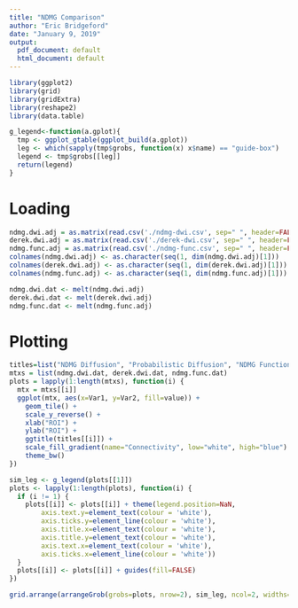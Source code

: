 ```yaml
---
title: "NDMG Comparison"
author: "Eric Bridgeford"
date: "January 9, 2019"
output:
  pdf_document: default
  html_document: default
---
```


```r
library(ggplot2)
library(grid)
library(gridExtra)
library(reshape2)
library(data.table)
```

```r
g_legend<-function(a.gplot){
  tmp <- ggplot_gtable(ggplot_build(a.gplot))
  leg <- which(sapply(tmp$grobs, function(x) x$name) == "guide-box")
  legend <- tmp$grobs[[leg]]
  return(legend)
}
```

# Loading

```r
ndmg.dwi.adj = as.matrix(read.csv('./ndmg-dwi.csv', sep=" ", header=FALSE))
derek.dwi.adj = as.matrix(read.csv('./derek-dwi.csv', sep=" ", header=FALSE))
ndmg.func.adj = as.matrix(read.csv('./ndmg-func.csv', sep=" ", header=FALSE))
colnames(ndmg.dwi.adj) <- as.character(seq(1, dim(ndmg.dwi.adj)[1]))
colnames(derek.dwi.adj) <- as.character(seq(1, dim(derek.dwi.adj)[1]))
colnames(ndmg.func.adj) <- as.character(seq(1, dim(ndmg.func.adj)[1]))
```

```r
ndmg.dwi.dat <- melt(ndmg.dwi.adj)
derek.dwi.dat <- melt(derek.dwi.adj)
ndmg.func.dat <- melt(ndmg.func.adj)
```


# Plotting


```r
titles=list("NDMG Diffusion", "Probabilistic Diffusion", "NDMG Functional")
mtxs = list(ndmg.dwi.dat, derek.dwi.dat, ndmg.func.dat)
plots = lapply(1:length(mtxs), function(i) {
  mtx = mtxs[[i]]
  ggplot(mtx, aes(x=Var1, y=Var2, fill=value)) +
    geom_tile() +
    scale_y_reverse() +
    xlab("ROI") +
    ylab("ROI") +
    ggtitle(titles[[i]]) +
    scale_fill_gradient(name="Connectivity", low="white", high="blue") +
    theme_bw()
})
```

```r
sim_leg <- g_legend(plots[[1]])
plots <- lapply(1:length(plots), function(i) {
  if (i != 1) {
    plots[[i]] <- plots[[i]] + theme(legend.position=NaN,
        axis.text.y=element_text(colour = 'white'),
        axis.ticks.y=element_line(colour = 'white'),
        axis.title.x=element_text(colour = 'white'),
        axis.title.y=element_text(colour = 'white'),
        axis.text.x=element_text(colour = 'white'),
        axis.ticks.x=element_line(colour = 'white'))
  }
  plots[[i]] <- plots[[i]] + guides(fill=FALSE)
})

grid.arrange(arrangeGrob(grobs=plots, nrow=2), sim_leg, ncol=2, widths=c(0.9, 0.2))
```
